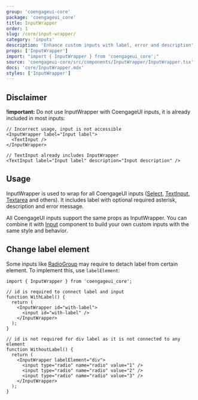 ```yaml
---
group: 'coengageui-core'
package: 'coengageui_core'
title: InputWrapper
order: 1
slug: /core/input-wrapper/
category: 'inputs'
description: 'Enhance custom inputs with label, error and description'
props: ['InputWrapper']
import: "import { InputWrapper } from 'coengageui_core';"
source: 'coengageui-core/src/components/InputWrapper/InputWrapper.tsx'
docs: 'core/InputWrapper.mdx'
styles: ['InputWrapper']
---
```



## Disclaimer

**!important:** Do not use InputWrapper with CoengageUI inputs, it is already included in most inputs:

```tsx
// Incorrect usage, input is not accessible
<InputWrapper label="Input label">
  <TextInput />
</InputWrapper>

// TextInput already includes InputWrapper
<TextInput label="Input label" description="Input description" />
```

## Usage

InputWrapper is used to wrap for all CoengageUI inputs ([Select](/core/select/), [TextInput](/core/text-input/), [Textarea](/core/textarea/) and others).
It includes label with optional required asterisk, description and error message.

All CoengageUI inputs support the same props as InputWrapper. You can combine it with [Input](/core/input/) component
to build your own custom inputs with the same style and behavior.

<Demo data={InputWrapperDemos.configurator} />

## Change label element

Some inputs like [RadioGroup](/core/radio-group/) may require to detach label from certain element.
To implement this, use `labelElement`:

```tsx
import { InputWrapper } from 'coengageui_core';

// id is required to connect label and input
function WithLabel() {
  return (
    <InputWrapper id="with-label">
      <input id="with-label" />
    </InputWrapper>
  );
}

// id is not required for div label as it is not connected to any element
function WithoutLabel() {
  return (
    <InputWrapper labelElement="div">
      <input type="radio" name="radio" value="1" />
      <input type="radio" name="radio" value="2" />
      <input type="radio" name="radio" value="3" />
    </InputWrapper>
  );
}
```

